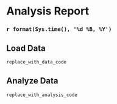 # Analysis Report
### `r format(Sys.time(), '%d %B, %Y')`

## Load Data

```r
replace_with_data_code
```

## Analyze Data

```r
replace_with_analysis_code
```
